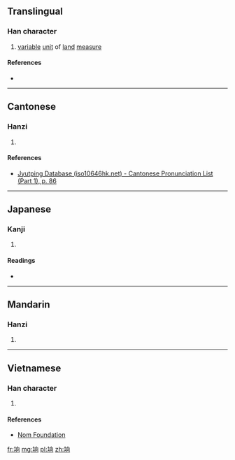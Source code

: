 ==Translingual==

===Han character===
{{Han char|rn=32|rad=土|as=06|sn=9|four=|canj=土竹月口 (GHBR)|ids=⿰[[土]][[向]]}}

# [[variable]] [[unit]] of [[land]] [[measure]]

====References====
* {{Han ref|kx=0228.291|dkj=05080|hdz=10439.190|uh=57A7|ud=22439}}

----

==Cantonese==

===Hanzi===
{{yue-hanzi|jyut=[[hoeng2]]|y=heung2}}

# {{defn|lang=yue|sort=土06}}

====References====
* [http://www.iso10646hk.net/jp/document/download.jsp Jyutping Database (iso10646hk.net) - Cantonese Pronunciation List (Part 1), p. 86]

----

==Japanese==

===Kanji===
{{ja-kanji|grade=|rs=土06}}

# {{defn|lang=ja|sort=土06}}

====Readings====
* {{ja-readings|on=[[けい]] (kei), [[きょう]] (kyō)|kun=}}

----

==Mandarin==

===Hanzi===
{{cmn-hanzi|pin=[[jiōng]] ([[jiong1]])|wg=chiung<sup>1</sup>}}

# {{defn|lang=cmn|sort=土06}}

----

==Vietnamese==

===Han character===
{{vi-hantu|[[thưởng]]|rs=土06}}

# {{defn|lang=vi|sort=土06}}

====References====
*[http://nomfoundation.org/common/nom_details.php?codepoint=57a7 Nom Foundation]

[[fr:垧]]
[[mg:垧]]
[[pl:垧]]
[[zh:垧]]